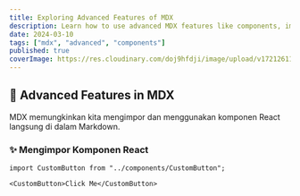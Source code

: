 ```yaml
---
title: Exploring Advanced Features of MDX
description: Learn how to use advanced MDX features like components, imports, and custom elements.
date: 2024-03-10
tags: ["mdx", "advanced", "components"]
published: true
coverImage: https://res.cloudinary.com/doj9hfdji/image/upload/v1721261193/cld-sample-1.jpg
---
```


## 🚀 Advanced Features in MDX

MDX memungkinkan kita mengimpor dan menggunakan komponen React langsung di dalam Markdown.

### ✨ Mengimpor Komponen React
```tsx
import CustomButton from "../components/CustomButton";

<CustomButton>Click Me</CustomButton>
